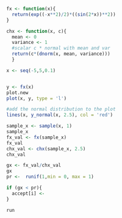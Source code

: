 

```r
fx <- function(x){
  return(exp((-x**2)/2)*((sin(2*x))**2))
}

chx <- function(x, c){
  mean <- 0
  variance <- 1
  #scalar c * normal with mean and var
  return(c*(dnorm(x, mean, variance)))
  }

```

```r
x <- seq(-5,5,0.1)


y <- fx(x)
plot.new
plot(x, y, type = 'l')

#add the normal distribution to the plot
lines(x, y_normal(x, 2.5), col = 'red')
```



```r
sample_x <- sample(x, 1)
sample_x
fx_val <- fx(sample_x)
fx_val
chx_val <- chx(sample_x, 2.5)
chx_val

gx <- fx_val/chx_val
gx
pr <-  runif(1,min = 0, max = 1)

if (gx < pr){
  accept[i] <- 
}
```



```r
run
```

